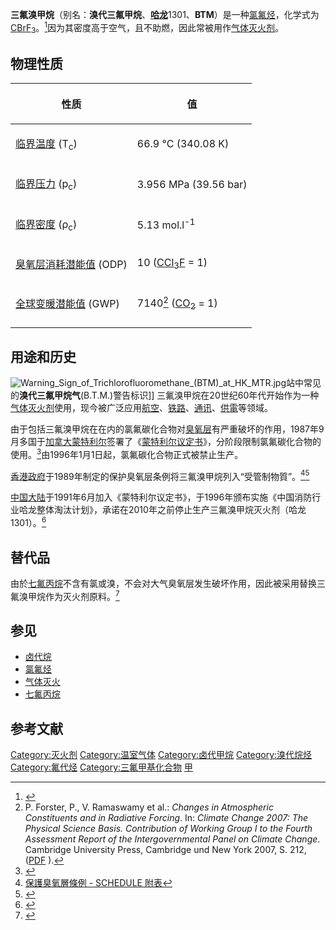 {{chembox
| ImageFileL1 = Bromotrifluoromethane-chemical.png
| ImageSizeL1 =
| ImageFileR1 = Halon-1301-3D-vdW.png
| ImageSizeR1 =
| IUPACName = Bromotrifluoromethane
| OtherNames = 溴代三氟甲烷，[[海龙_(化学品)|哈龙]]1301，B.T.M.，BTM
|Section1={{Chembox Identifiers
| ChemSpiderID_Ref = {{chemspidercite|correct|chemspider}}
| ChemSpiderID = 6144
| InChIKey = RJCQBQGAPKAMLL-UHFFFAOYAV
| StdInChI_Ref = {{stdinchicite|correct|chemspider}}
| StdInChI = 1S/CBrF3/c2-1(3,4)5
| StdInChIKey_Ref = {{stdinchicite|correct|chemspider}}
| StdInChIKey = RJCQBQGAPKAMLL-UHFFFAOYSA-N
| CASNo = 75-63-8
| CASNo_Ref = {{cascite|correct|CAS}}
| UNNumber = [[List_of_UN_Numbers_1001_to_1100|1009]]
| EINECS = 200-887-6
| PubChem = 6384
| SMILES = BrC(F)(F)F
| InChI = 1/CBrF3/c2-1(3,4)5
| RTECS = PA5425000
  }}
|Section2 = {{Chembox Properties
|C=1|Br=1|F=3
|  Appearance = 无色气体
|  Density = 1.538 g/cm<sup>3</sup> (−58 °C)
|  MeltingPt = −167.78 °C
|  BoilingPt = -57.75 °C
|  Solubility = 0.03 g/l (20 °C)
|  LogP = 1.86
|  VaporPressure = 1434 kPa (20 °C)
  }}
| Section6 = {{Chembox Hazards
|  EUIndex = 未列
|  EUClass = {{Hazchem N}}
|  RPhrases = {{R59}}
|  SPhrases = {{S60}}-{{S61}}
|  FlashPt = 不可燃
|  EUHSref = <ref name="GESTIS">{{GESTIS|ZVG=33540|CAS=75-63-8|Name=Bromtrifluormethan|Datum=9. Dez. 2007}}.</ref>
  }}
}}
'''三氟溴甲烷'''（别名：'''溴代三氟甲烷'''、'''[[海龙_(化学品)|哈龙]]'''1301、'''BTM'''）是一种[[氯氟烃|氯氟烃]]，化学式为[[碳|C]][[溴|Br]][[氟|F]]<sub>3</sub>。<ref>{{cite web |url=http://www.refrigerants.com/msds/r13b1.pdf |title=National Refrigerants MSDS |accessdate=2009-07-17 |deadurl=yes |archiveurl=https://web.archive.org/web/20110208073055/http://refrigerants.com/msds/r13b1.pdf |archivedate=2011-02-08 }}</ref>因为其密度高于空气，且不助燃，因此常被用作[[气体灭火|气体灭火剂]]。

== 物理性质 ==

{| class="wikitable"
! 性质
! 值
|-
| [[临界点_(热力学)|临界温度]] (T<sub>c</sub>)
| 66.9 °C (340.08 K)
|-
| [[临界点_(热力学)|临界压力]] (p<sub>c</sub>)
| 3.956 MPa (39.56 bar)
|-
| [[临界密度|临界密度]] (ρ<sub>c</sub>)
| 5.13 mol.l<sup>-1</sup>
|-
| [[臭氧层消耗潜能值|臭氧层消耗潜能值]] (ODP)
| 10 ([[三氯氟甲烷|CCl<sub>3</sub>F]] = 1)
|-
| [[全球变暖潜能值|全球变暖潜能值]] (GWP)
| 7140<ref name="IPCC">P. Forster, P., V. Ramaswamy et al.: ''Changes in Atmospheric Constituents and in Radiative Forcing''. In: ''Climate Change 2007: The Physical Science Basis. Contribution of Working Group I to the Fourth Assessment Report of the Intergovernmental Panel on Climate Change''. Cambridge University Press, Cambridge und New York 2007, S. 212, ([http://www.ipcc.ch/pdf/assessment-report/ar4/wg1/ar4-wg1-chapter2.pdf PDF] {{Wayback|url=http://www.ipcc.ch/pdf/assessment-report/ar4/wg1/ar4-wg1-chapter2.pdf |date=20071215200559 }}).</ref> ([[二氧化碳|CO<sub>2</sub>]] = 1)
|-
|}

== 用途和历史 ==
[[Image:Warning_Sign_of_Trichlorofluoromethane_(BTM)_at_HK_MTR.jpg|thumb]]站中常见的'''溴代三氟甲烷气'''(B.T.M.)警告标识]]
三氟溴甲烷在20世纪60年代开始作为一种[[气体灭火|气体灭火剂]]使用，现今被广泛应用[[航空|航空]]、[[铁路|铁路]]、[[通讯|通讯]]、[[供電|供電]]等领域。

由于包括三氟溴甲烷在在内的氯氟碳化合物对[[臭氧层|臭氧层]]有严重破坏的作用，1987年9月多国于[[加拿大|加拿大]][[蒙特利尔|蒙特利尔]]签署了《[[蒙特利尔议定书|蒙特利尔议定书]]》，分阶段限制氯氟碳化合物的使用。<ref>{{cite web | url=http://www.theozonehole.com/montext.htm | title=The Montreal Protocol on Substances that Deplete the Ozone Layer | author=Ozone Secretariat of United Nations Environment Programme | accessdate=2010年8月19日 | archive-date=2010年12月18日 | archive-url=https://web.archive.org/web/20101218050302/http://www.theozonehole.com/montext.htm | dead-url=no }}</ref>由1996年1月1日起，氯氟碳化合物正式被禁止生产。

[[香港政府|香港政府]]于1989年制定的保护臭氧层条例将三氟溴甲烷列入“受管制物質”。<ref>[http://www.hklii.org/hk/legis/ch/ord/403/sch.html 保護臭氧層條例 - SCHEDULE 附表]</ref><ref>{{cite web| url=http://www.epd.gov.hk/epd/tc_chi/application_for_licences/guidance/wn6_licen1_1.html| title=《保護臭氧層條例》之受管制物質| author=[[環境保護署_(香港)|香港特别行政区政府环境保护署]]| accessdate=2010年8月19日| archive-date=2008年12月2日| archive-url=https://web.archive.org/web/20081202132510/http://www.epd.gov.hk/epd/tc_chi/application_for_licences/guidance/wn6_licen1_1.html| dead-url=no}}</ref>

[[中华人民共和国|中国大陆]]于1991年6月加入《蒙特利尔议定书》，于1996年颁布实施《中国消防行业哈龙整体淘汰计划》，承诺在2010年之前停止生产三氟溴甲烷灭火剂（哈龙1301）。<ref>{{Cite web |url=http://info.fire.hc360.com/2009/07/15082667053.shtml |title=气体灭火系统使用场所及合理选型配置 |accessdate=2010-08-19 |archive-date=2013-06-03 |archive-url=https://web.archive.org/web/20130603161703/http://info.fire.hc360.com/2009/07/15082667053.shtml |dead-url=no }}</ref>

==替代品==
由於[[七氟丙烷|七氟丙烷]]不含有氯或溴，不会对大气臭氧层发生破坏作用，因此被采用替换三氟溴甲烷作为灭火剂原料。<ref>{{cite web| url=http://www.halcyon.com/NAFED/HTML/Halonalt.html| author=Joe Ziemba  and Steve Waters| title=Halon The Search for Alternatives| accessdate=2010年8月19日| archive-date=2010年2月12日| archive-url=https://web.archive.org/web/20100212134220/http://www.halcyon.com/NAFED/HTML/Halonalt.html| dead-url=no}}</ref>

==参见==
*[[卤代烷|卤代烷]]
*[[氯氟烃|氯氟烃]]
*[[气体灭火|气体灭火]]
*[[七氟丙烷|七氟丙烷]]

==参考文献==
{{reflist}}

{{卤代甲烷}}

[[Category:灭火剂|Category:灭火剂]]
[[Category:温室气体|Category:温室气体]]
[[Category:卤代甲烷|Category:卤代甲烷]]
[[Category:溴代烷烃|Category:溴代烷烃]]
[[Category:氟代烃|Category:氟代烃]]
[[Category:三氟甲基化合物|Category:三氟甲基化合物]]
[[Category:全卤化合物|甲]]